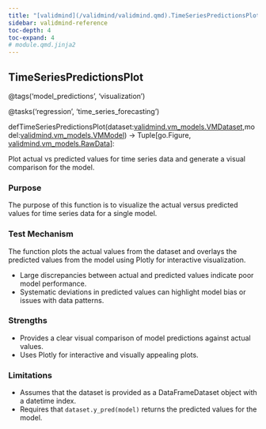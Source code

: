 ```yaml
---
title: "[validmind](/validmind/validmind.qmd).TimeSeriesPredictionsPlot"
sidebar: validmind-reference
toc-depth: 4
toc-expand: 4
# module.qmd.jinja2
---
```


<!-- function.qmd.jinja2 -->

## TimeSeriesPredictionsPlot<span class="suffix"></span>

<!-- signatures.jinja2 -->

::: {.signature}

<span class="decorators"><span class="decorator">@<span class="n">tags(<span class="s">'model_predictions'</span>, <span class="s">'visualization'</span>)</span></span>

<span class="decorator">@<span class="n">tasks(<span class="s">'regression'</span>, <span class="s">'time_series_forecasting'</span>)</span></span> </span>

<span class="kw">def</span><span class="name">TimeSeriesPredictionsPlot</span>(<span class="params"><span class="n">dataset</span><span class="p">:</span><a href="/validmind/validmind/vm_models.qmd#vmdataset">validmind.vm_models.VMDataset</a><span class="muted">,</span></span><span class="params"><span class="n">model</span><span class="p">:</span><a href="/validmind/validmind/vm_models.qmd#vmmodel">validmind.vm_models.VMModel</a></span>)<span class="p"> → </span><span class="return-annotation"><span class="n">Tuple</span><span class="p">\[</span><span class="n">go</span>.<span class="n">Figure</span><span class="p">, </span><a href="/validmind/validmind/vm_models.qmd#rawdata">validmind.vm_models.RawData</a><span class="p">\]</span></span>:

:::

<!-- docstring.jinja2 -->

Plot actual vs predicted values for time series data and generate a visual comparison for the model.

### Purpose

The purpose of this function is to visualize the actual versus predicted values for time series data for a single model.

### Test Mechanism

The function plots the actual values from the dataset and overlays the predicted values from the model using Plotly for interactive visualization.

- Large discrepancies between actual and predicted values indicate poor model performance.
- Systematic deviations in predicted values can highlight model bias or issues with data patterns.

### Strengths

- Provides a clear visual comparison of model predictions against actual values.
- Uses Plotly for interactive and visually appealing plots.

### Limitations

- Assumes that the dataset is provided as a DataFrameDataset object with a datetime index.
- Requires that `dataset.y_pred(model)` returns the predicted values for the model.
